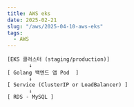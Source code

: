 ```yaml
---
title: AWS eks
date: 2025-02-21
slug: "/aws/2025-04-10-aws-eks"
tags:
  - AWS
---
```


```
[EKS 클러스터 (staging/production)]
       ↓
[ Golang 백엔드 앱 Pod  ]
       ↓
[ Service (ClusterIP or LoadBalancer) ]
       ↓
[ RDS - MySQL ]

```
